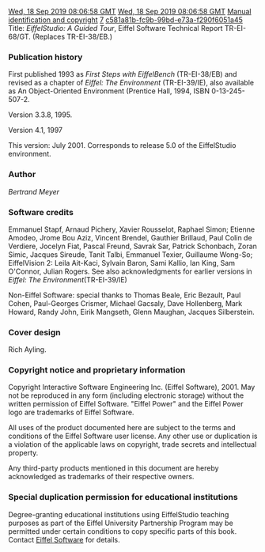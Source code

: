 [[Property:modification_date|Wed, 18 Sep 2019 08:06:58 GMT]]
[[Property:publication_date|Wed, 18 Sep 2019 08:06:58 GMT]]
[[Property:title|Manual identification and copyright]]
[[Property:weight|7]]
[[Property:uuid|c581a81b-fc9b-99bd-e73a-f290f6051a45]]
Title: ''EiffelStudio: A Guided Tour'', Eiffel Software Technical Report TR-EI-68/GT. (Replaces TR-EI-38/EB.) 

===Publication history===

First published 1993 as ''First Steps with EiffelBench'' (TR-EI-38/EB) and revised as a chapter of ''Eiffel: The Environment'' (TR-EI-39/IE), also available as <span>An Object-Oriented Environment</span> (Prentice Hall, 1994, ISBN 0-13-245-507-2. 

Version 3.3.8, 1995.

Version 4.1, 1997

This version: July 2001. Corresponds to release 5.0 of the EiffelStudio environment.

===Author===
''Bertrand Meyer'' 
===Software credits===

Emmanuel Stapf, Arnaud Pichery, Xavier Rousselot, Raphael Simon; Etienne Amodeo, Jrome Bou Aziz, Vincent Brendel, Gauthier Brillaud, Paul Colin de Verdiere, Jocelyn Fiat, Pascal Freund, Savrak Sar, Patrick Schonbach, Zoran Simic, Jacques Sireude, Tanit Talbi, Emmanuel Texier, Guillaume Wong-So; EiffelVision 2: Leila Ait-Kaci, Sylvain Baron, Sami Kallio, Ian King, Sam O'Connor, Julian Rogers. See also acknowledgments for earlier versions in ''Eiffel: The Environment''(TR-EI-39/IE) 

Non-Eiffel Software: special thanks to Thomas Beale, Eric Bezault, Paul Cohen, Paul-Georges Crismer, Michael Gacsaly, Dave Hollenberg, Mark Howard, Randy John, Eirik Mangseth, Glenn Maughan, Jacques Silberstein. 

===Cover design===

Rich Ayling. 

===Copyright notice and proprietary information===

Copyright Interactive Software Engineering Inc. (Eiffel Software), 2001. May not be reproduced in any form (including electronic storage) without the written permission of Eiffel Software. "Eiffel Power" and the Eiffel Power logo are trademarks of Eiffel Software.

All uses of the product documented here are subject to the terms and conditions of the Eiffel Software user license. Any other use or duplication is a violation of the applicable laws on copyright, trade secrets and intellectual property. 

Any third-party products mentioned in this document are hereby acknowledged as trademarks of their respective owners. 

===Special duplication permission for educational institutions===

Degree-granting educational institutions using EiffelStudio teaching purposes as part of the <span> Eiffel University Partnership Program </span> may be permitted under certain conditions to copy specific parts of this book. Contact [https://www.eiffel.com Eiffel Software] for details. 

